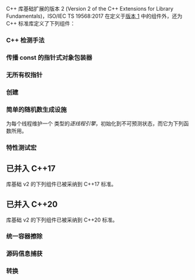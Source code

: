 {{title|C++ 标准库扩展，版本 2}}
{{cpp/experimental/lib_extensions_2/navbar}}

C++ 库基础扩展的版本 2 (Version 2 of the C++ Extensions for Library Fundamentals)，ISO/IEC TS 19568:2017 在定义于[[cpp/experimental/lib extensions|版本 1]] 中的组件外，还为 C++ 标准库定义了下列组件：

=== C++ 检测手法 ===
{{dsc begin}}
{{dsc header | experimental/type_traits}}
{{dsc talias | cpp/experimental/is_detected | title=is_detected &lt;br /&gt; detected_t &lt;br /&gt; detected_or |检测 ''模板标识'' 是否良构的别名模板}}
{{dsc class | cpp/experimental/nonesuch |{{c|detected_t}} 在失败时返回的类类型}}
{{dsc end }}

===传播 const 的指针式对象包装器===
{{dsc begin}}
{{dsc header | experimental/propagate_const}}
{{dsc tclass | cpp/experimental/propagate_const |传播 const 的指针式对象包装器}}
{{dsc end }}

=== 无所有权指针 ===
{{dsc begin}}
{{dsc header | experimental/memory}}
{{dsc tclass | cpp/experimental/observer_ptr |表示无所有权指针 的类}}
{{dsc end }}

=== {{tt|std::array}} 创建 ===
{{dsc begin}}
{{dsc header | experimental/array}}
{{dsc inc | cpp/experimental/dsc make array}}
{{dsc end }}

=== {{tt|ostream_joiner}} ===
{{dsc begin}}
{{dsc header | experimental/iterator }}
{{dsc tclass | cpp/experimental/ostream_joiner |写入相继元素到输出流，并以分隔符分隔相邻元素的输出迭代器}}
{{dsc end }}

=== 简单的随机数生成设施 ===
{{anchor|逐线程引擎}}为每个线程维护一个 {{lc|std::default_random_engine}} 类型的''逐线程引擎''，初始化到不可预测状态，而它为下列函数所用。

{{dsc begin}}
{{dsc header | experimental/random}}
{{dsc inc | cpp/experimental/dsc randint }}
{{dsc inc | cpp/experimental/dsc reseed }}
{{dsc header | experimental/algorithm}}
{{dsc tfun | cpp/experimental/sample |从序列随机选择 n 个元素}}
{{dsc tfun | cpp/experimental/shuffle|随机地重排范围中的元素}}
{{dsc end }}

===特性测试宏===
{{dsc begin}}
{{dsc header | experimental/type_traits}}
{{dsc macro const | __cpp_lib_experimental_logical_traits | nolink=true |至少为 {{c|201511}} 的值，指示支持逻辑运算符类型特性}}
{{dsc macro const | __cpp_lib_experimental_detect | nolink=true |至少为 {{c|201505}} 的值，指示支持检测手法}}

{{dsc header | experimental/propagate_const }}
{{dsc macro const | __cpp_lib_experimental_propagate_const | nolink=true |至少为 {{c|201505}} 的值，指示支持 {{c|propagate_const}}}}

{{dsc header | experimental/functional }}
{{dsc macro const | __cpp_lib_experimental_not_fn | nolink=true |至少为 {{c|201406}} 的值，指示支持 {{c|not_fn}} }}

{{dsc header | experimental/memory }}
{{dsc macro const | __cpp_lib_experimental_observer_ptr | nolink=true |至少为 {{c|201411}} 的值，指示支持 {{c|observer_ptr}}}}

{{dsc header | experimental/array}}
{{dsc macro const | __cpp_lib_experimental_make_array | nolink=true |至少为 {{c|201505}} 的值，指示支持 {{c|make_array}}}}

{{dsc header | experimental/iterator}}
{{dsc macro const | __cpp_lib_experimental_ostream_joiner | nolink=true |至少为 {{c|201411}} 的值，指示支持 {{c|ostream_joiner}}}}

{{dsc header | experimental/vector }}
{{dsc macro const | __cpp_lib_experimental_erase_if | nolink=true |至少为 {{c|201411}} 的值，指示支持统一容器擦除}}

{{dsc header | experimental/numeric}}
{{dsc macro const | __cpp_lib_experimental_gcd_lcm | nolink=true |至少为 {{c|201411}} 的值，指示支持 {{c|gcd}} 和 {{c|lcm}}}}

{{dsc header | experimental/random}}
{{dsc macro const | __cpp_lib_experimental_randint| nolink=true |至少为 {{c|201511}} 的值，指示支持 {{c|randint}}}}

{{dsc header | experimental/source_location}}
{{dsc macro const | __cpp_lib_experimental_source_location | nolink=true |至少为 {{c|201505}} 的值，指示支持 {{c|source_location}}}}
{{dsc end}}

==已并入 C++17==
库基础 v2 的下列组件已被采纳到 C++17 标准。

{{dsc begin}}
{{dsc header | experimental/type_traits}}
{{dsc talias | cpp/experimental/void_t |{{tt|void}} 的变长别名模板}}
{{dsc header | experimental/type_traits}}
{{dsc tclass | cpp/experimental/conjunction |变长逻辑与元函数}}
{{dsc tclass | cpp/experimental/disjunction |变长逻辑或元函数}}
{{dsc tclass | cpp/experimental/negation |逻辑非元函数}}
{{dsc header | experimental/functional}}
{{dsc inc | cpp/experimental/dsc not_fn}}
{{dsc header | experimental/numeric}}
{{dsc inc | cpp/experimental/dsc gcd}}
{{dsc inc | cpp/experimental/dsc lcm}}
{{dsc end }}

==已并入 C++20==
库基础 v2 的下列组件已被采纳到 C++20 标准。

=== 统一容器擦除 ===
{{dsc begin}}
{{dsc header | experimental/string}}
{{cpp/experimental/dsc erase |basic_string|mark=no}}
{{cpp/experimental/dsc erase if |basic_string|mark=no}}
{{dsc header | experimental/deque}}
{{cpp/experimental/dsc erase |deque|mark=no}}
{{cpp/experimental/dsc erase if |deque|mark=no}}
{{dsc header | experimental/vector}}
{{cpp/experimental/dsc erase |vector|mark=no}}
{{cpp/experimental/dsc erase if |vector|mark=no}}
{{dsc header | experimental/forward_list}}
{{cpp/experimental/dsc erase |forward_list|mark=no}}
{{cpp/experimental/dsc erase if |forward_list|mark=no}}
{{dsc header | experimental/list}}
{{cpp/experimental/dsc erase |list|mark=no}}
{{cpp/experimental/dsc erase if |list|mark=no}}
{{dsc header | experimental/map}}
{{cpp/experimental/dsc erase if |map|mark=no}}
{{cpp/experimental/dsc erase if |multimap|mark=no}}
{{dsc header | experimental/set}}
{{cpp/experimental/dsc erase if |set|mark=no}}
{{cpp/experimental/dsc erase if |multiset|mark=no}}
{{dsc header | experimental/unordered_map}}
{{cpp/experimental/dsc erase if |unordered_map|mark=no}}
{{cpp/experimental/dsc erase if |unordered_multimap|mark=no}}
{{dsc header | experimental/unordered_set}}
{{cpp/experimental/dsc erase if |unordered_set|mark=no}}
{{cpp/experimental/dsc erase if |unordered_multiset|mark=no}}
{{dsc end }}

=== 源码信息捕获 ===
{{dsc begin}}
{{dsc header | experimental/source_location}}
{{dsc class | cpp/experimental/source_location |表示关于源码的，如文件名、行号和函数名的信息}}
{{dsc end }}

=== {{tt|std::array}} 转换 ===

{{dsc begin}}
{{dsc header | experimental/array}}
{{dsc inc | cpp/experimental/dsc to array}}
{{dsc end }}

{{langlinks|en|ja|ru}}